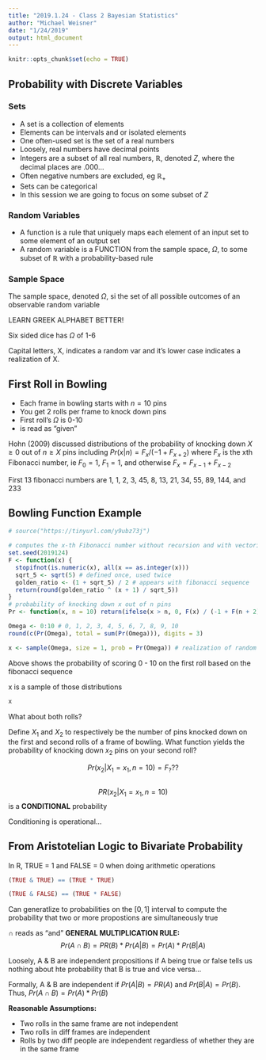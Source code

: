 ```yaml
---
title: "2019.1.24 - Class 2 Bayesian Statistics"
author: "Michael Weisner"
date: "1/24/2019"
output: html_document
---
```


```r
knitr::opts_chunk$set(echo = TRUE)
```

## Probability with Discrete Variables

### Sets

+ A set is a collection of elements
+ Elements can be intervals and or isolated elements
+ One often-used set is the set of a real numbers
+ Loosely, real numbers have decimal points
+ Integers are a subset of all real numbers, $ℝ$, denoted $Z$, where the decimal places are .000...
+ Often negative numbers are excluded, eg $ℝ_+$
+ Sets can be categorical
+ In this session we are going to focus on some subset of $Z$

### Random Variables

+ A function is a rule that uniquely maps each element of an input set to some element of an output set
+ A random variable is a FUNCTION from the sample space, $\Omega$, to some subset of $ℝ$ with a probability-based rule

### Sample Space
The sample space, denoted $\Omega$, si the set of all possible outcomes of an observable random variable

LEARN GREEK ALPHABET BETTER!

Six sided dice has $\Omega$ of 1-6

Capital letters, X, indicates a random var and it's lower case indicates a realization of X.


## First Roll in Bowling

+ Each frame in bowling starts with $n = 10$ pins
+ You get 2 rolls per frame to knock down pins
+ First roll's $\Omega$ is 0-10
+ | is read as "given"

Hohn (2009) discussed distributions of the probability of knocking down $X \ge 0$ out of $n \ge X$ pins including $Pr(x | n) = F_x / (-1 + F_{x + 2})$ where $F_x$ is the xth Fibonacci number, ie $F_0 = 1$, $F_1 = 1$, and otherwise $F_x = F_{x-1} + F_{x-2}$

First 13 fibonacci numbers are 1, 1, 2, 3, 45, 8, 13, 21, 34, 55, 89, 144, and 233

## Bowling Function Example
```r
# source("https://tinyurl.com/y9ubz73j")
```
```r
# computes the x-th Fibonacci number without recursion and with vectorization
set.seed(2019124)
F <- function(x) {
  stopifnot(is.numeric(x), all(x == as.integer(x)))
  sqrt_5 <- sqrt(5) # defined once, used twice
  golden_ratio <- (1 + sqrt_5) / 2 # appears with fibonacci sequence
  return(round(golden_ratio ^ (x + 1) / sqrt_5))
}
# probability of knocking down x out of n pins
Pr <- function(x, n = 10) return(ifelse(x > n, 0, F(x) / (-1 + F(n + 2))))

Omega <- 0:10 # 0, 1, 2, 3, 4, 5, 6, 7, 8, 9, 10
round(c(Pr(Omega), total = sum(Pr(Omega))), digits = 3)

x <- sample(Omega, size = 1, prob = Pr(Omega)) # realization of random variable
```

Above shows the probability of scoring 0 - 10 on the first roll based on the fibonacci sequence

x is a sample of those distributions
```r
x
```

What about both rolls?

Define $X_1$ and $X_2$ to respectively be the number of pins knocked down on the first and second rolls of a frame of bowling. What function yields the probability of knocking down $x_2$ pins on your second roll?

$$
Pr(x_2 | X_1 = x_1, n = 10) = F_ ???
$$

```r

```


$$PR(x_2 | X_1 = x_1, n = 10)$$ is a **CONDITIONAL** probability

Conditioning is operational...


## From Aristotelian Logic to Bivariate Probability

In R, TRUE = 1 and FALSE = 0 when doing arithmetic operations

```r
(TRUE & TRUE) == (TRUE * TRUE)
```

```r
(TRUE & FALSE) == (TRUE * FALSE)
```

Can generatlize to probabilities on the $[0,1]$ interval to compute the probability that two or more propostions are simultaneously true

$\cap$ reads as "and" **GENERAL MULTIPLICATION RULE:**
$$Pr(A \cap B) = PR(B) * Pr(A | B) = Pr(A) * Pr(B | A)$$

Loosely, A & B are independent propositions if  A being true or false tells us nothing about hte probability that B is true and vice versa...

Formally, A & B are independent if $Pr(A|B) = PR(A)$ and $Pr(B|A) = Pr(B)$. Thus, $Pr(A \cap B) = Pr(A) * Pr(B)$

**Reasonable Assumptions:**

+ Two rolls in the same frame are not independent
+ Two rolls in diff frames are independent
+ Rolls by two diff people are independent regardless of whether they are in the same frame




